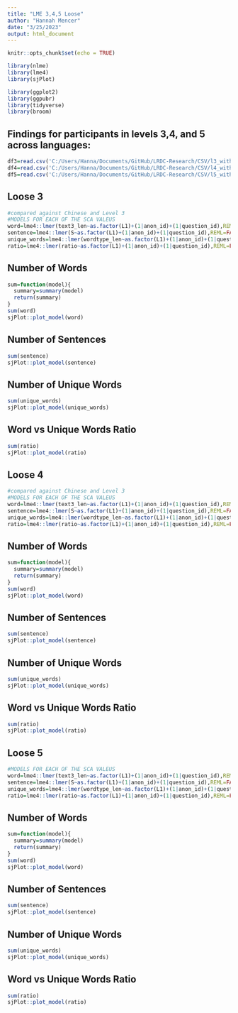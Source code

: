 ```yaml
---
title: "LME 3,4,5 Loose"
author: "Hannah Mencer"
date: "3/25/2023"
output: html_document
---
```


```r
knitr::opts_chunk$set(echo = TRUE)
```

```r
library(nlme)
library(lme4)
library(sjPlot)

library(ggplot2)
library(ggpubr)
library(tidyverse)
library(broom)
```


## Findings for participants in levels 3,4, and 5 across languages:

```r
df3=read.csv('C:/Users/Hanna/Documents/GitHub/LRDC-Research/CSV/l3_with_metrics.csv')
df4=read.csv('C:/Users/Hanna/Documents/GitHub/LRDC-Research/CSV/l4_with_metrics.csv')
df5=read.csv('C:/Users/Hanna/Documents/GitHub/LRDC-Research/CSV/l5_with_metrics.csv')
```

## Loose 3

```r
#compared against Chinese and Level 3
#MODELS FOR EACH OF THE SCA VALEUS
word=lme4::lmer(text3_len~as.factor(L1)+(1|anon_id)+(1|question_id),REML=FALSE,data=df3)
sentence=lme4::lmer(S~as.factor(L1)+(1|anon_id)+(1|question_id),REML=FALSE,data=df3)
unique_words=lme4::lmer(wordtype_len~as.factor(L1)+(1|anon_id)+(1|question_id),REML=FALSE,data=df3)
ratio=lme4::lmer(ratio~as.factor(L1)+(1|anon_id)+(1|question_id),REML=FALSE,data=df3)
```

## Number of Words
```r
sum=function(model){
  summary=summary(model)
  return(summary)
}
sum(word)
sjPlot::plot_model(word)
```

## Number of Sentences
```r
sum(sentence)
sjPlot::plot_model(sentence)
```

## Number of Unique Words
```r
sum(unique_words)
sjPlot::plot_model(unique_words)
```

## Word vs Unique Words Ratio
```r
sum(ratio)
sjPlot::plot_model(ratio)
```

## Loose 4

```r
#compared against Chinese and Level 3
#MODELS FOR EACH OF THE SCA VALEUS
word=lme4::lmer(text3_len~as.factor(L1)+(1|anon_id)+(1|question_id),REML=FALSE,data=df4)
sentence=lme4::lmer(S~as.factor(L1)+(1|anon_id)+(1|question_id),REML=FALSE,data=df4)
unique_words=lme4::lmer(wordtype_len~as.factor(L1)+(1|anon_id)+(1|question_id),REML=FALSE,data=df4)
ratio=lme4::lmer(ratio~as.factor(L1)+(1|anon_id)+(1|question_id),REML=FALSE,data=df4)
```

## Number of Words
```r
sum=function(model){
  summary=summary(model)
  return(summary)
}
sum(word)
sjPlot::plot_model(word)
```

## Number of Sentences
```r
sum(sentence)
sjPlot::plot_model(sentence)
```

## Number of Unique Words
```r
sum(unique_words)
sjPlot::plot_model(unique_words)
```

## Word vs Unique Words Ratio
```r
sum(ratio)
sjPlot::plot_model(ratio)
```


## Loose 5

```r
#MODELS FOR EACH OF THE SCA VALEUS
word=lme4::lmer(text3_len~as.factor(L1)+(1|anon_id)+(1|question_id),REML=FALSE,data=df5)
sentence=lme4::lmer(S~as.factor(L1)+(1|anon_id)+(1|question_id),REML=FALSE,data=df5)
unique_words=lme4::lmer(wordtype_len~as.factor(L1)+(1|anon_id)+(1|question_id),REML=FALSE,data=df5)
ratio=lme4::lmer(ratio~as.factor(L1)+(1|anon_id)+(1|question_id),REML=FALSE,data=df5)
```

## Number of Words
```r
sum=function(model){
  summary=summary(model)
  return(summary)
}
sum(word)
sjPlot::plot_model(word)
```

## Number of Sentences
```r
sum(sentence)
sjPlot::plot_model(sentence)
```

## Number of Unique Words
```r
sum(unique_words)
sjPlot::plot_model(unique_words)
```

## Word vs Unique Words Ratio
```r
sum(ratio)
sjPlot::plot_model(ratio)
```